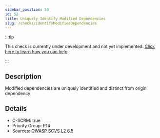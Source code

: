 ```yaml
---
sidebar_position: 50
id: 52
title: Uniquely Identify Modified Dependencies
slug: /checks/identifyModifiedDependencies
---
```


<!-- BANNER:START -->
:::tip

This check is currently under development and not yet implemented. [Click here to learn how you can help](/contribute).

:::
<!-- BANNER:END -->

<!-- DESCRIPTION:START -->
## Description
Modified dependencies are uniquely identified and distinct from origin dependency
<!-- DESCRIPTION:END -->

<!-- DETAILS:START -->
## Details
- C-SCRM: true
- Priority Group: P14
- Sources: [OWASP SCVS L2 6.5](https://scvs.owasp.org/scvs/v6-pedigree-and-provenance/)

<!-- DETAILS:END -->
